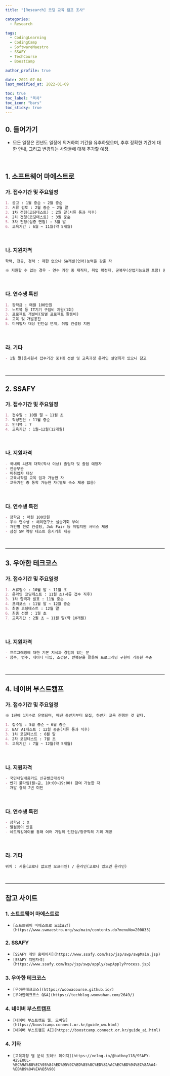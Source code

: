 ```yaml
---
title: "[Research] 코딩 교육 캠프 조사"

categories:
  - Research

tags:
  - CodingLearning
  - CodingCamp
  - SoftwareMaestro
  - SSAFY
  - TechCourse
  - BoostCamp

author_profile: true

date: 2021-07-04
last_modified_at: 2022-01-09

toc: true
toc_label: "목차"
toc_icon: "bars"
toc_sticky: true
---
```


## 0. 들어가기

- 모든 일정은 전년도 일정에 의거하여 기간을 유추하였으며, 추후 정확한 기간에 대한 안내, 그리고 변경되는 사항들에 대해 추가할 예정.

<br />

## 1. 소프트웨어 마에스트로

### 가. 접수기간 및 주요일정

```markdown
1. 공고 : 1월 중순 ~ 2월 중순
2. 서류 검토 : 2월 중순 ~ 2월 말
3. 1차 전형(코딩테스트) : 2월 말(서류 통과 직후)
4. 2차 전형(코딩테스트) : 3월 중순
5. 3차 전형(심층 면접) : 3월 말
6. 교육기간 : 6월 ~ 11월(약 5개월)
```

<br />

### 나. 지원자격

```markdown
학력, 전공, 경력 : 제한 없으나 SW개발(언어)능력을 갖춘 자

※ 지원할 수 없는 경우 - 연수 기간 중 재직자, 취업 확정자, 군복무(산업기능요원 포함) 중인 자 - 연수 기간 중 정부에서 추진하는 취·창업 지원 프로그램 등에 참여중이거나, 참여 예정인 자
```

<br />

### 다. 연수생 특전

```markdown
1. 장학금 : 매월 100만원
2. 노트북 등 IT기기 구입비 지원(1회)
3. 프로젝트 개발비(팀별 프로젝트 활동비)
4. 교육 및 개발공간
5. 미취업자 대상 인턴십 연계, 취업 컨설팅 지원
```

<br />

### 라. 기타

```markdown
- 1월 말(응시원서 접수기간 중)에 선발 및 교육과정 온라인 설명회가 있으니 참고
```

<br />

---

## 2. SSAFY

### 가. 접수기간 및 주요일정

```markdown
1. 접수일 : 10월 말 ~ 11월 초
2. 적성진단 : 11월 중순
3. 인터뷰 : ?
4. 교육기간 : 1월~12월(12개월)
```

<br />

### 나. 지원자격

```markdown
- 국내외 4년제 대학(학사 이상) 졸업자 및 졸업 예정자
- 전공무관
- 미취업자 대상
- 교육시작일 교육 입과 가능한 자
- 교육기간 중 통학 가능한 자(별도 숙소 제공 없음)
```

<br />

### 다. 연수생 특전

```markdown
- 장학금 : 매월 100만원
- 우수 연수생 : 해외연구소 실습기회 부여
- 개인별 진로 컨설팅, Job Fair 등 취업지원 서비스 제공
- 삼성 SW 역량 테스트 응시기회 제공
```

<br />

---

## 3. 우아한 테크코스

### 가. 접수기간 및 주요일정

```markdown
1. 서류접수 : 10월 말 ~ 11월 초
2. 온라인 코딩테스트 : 11월 초(서류 접수 직후)
3. 1차 합격자 발표 : 11월 중순
4. 프리코스 : 11월 말 ~ 12월 중순
5. 최종 코딩테스트 : 12월 말
6. 최종 선발 : 1월 초
7. 교육기간 : 2월 초 ~ 11월 말(약 10개월)
```

<br />

### 나. 지원자격

```markdown
- 프로그래밍에 대한 기본 지식과 경험이 있는 분
- 함수, 변수, 데이터 타입, 조건문, 반복문을 활용해 프로그래밍 구현이 가능한 수준
```

<br />

---

## 4. 네이버 부스트캠프

### 가. 접수기간 및 주요일정

```markdown
※ 1년에 1기수로 운영되며, 매년 중반기부터 모집, 하반기 교육 진행인 것 같다.

1. 접수일 : 5월 중순 ~ 6월 중순
2. BAT AI테스트 : 12월 중순(서류 통과 직후)
3. 1차 코딩테스트 : 6월 말
4. 2차 코딩테스트 : 7월 초
5. 교육기간 : 7월 ~ 12월(약 5개월)
```

<br />

### 나. 지원자격

```markdown
- 국민내일배움카드 신규발급대상자
- 반기 풀타임(월~금, 10:00~19:00) 참여 가능한 자
- 개발 경력 2년 미만
```

<br />

### 다. 연수생 특전

```markdown
- 장학금 : X
- 웰컴킷이 있음
- 네트워킹데이를 통해 여러 기업의 인턴십/정규직의 기회 제공
```

<br />

### 라. 기타

```markdown
위치 : 서울(코로나 없으면 오프라인) / 온라인(코로나 있으면 온라인)
```

<br />

---

## 참고 사이트

### 1. 소트트웨어 마에스트로

- `[소프트웨어 마에스트로 모집요강](https://www.swmaestro.org/sw/main/contents.do?menuNo=200033)`

### 2. SSAFY

- `[SSAFY 메인 홈페이지](https://www.ssafy.com/ksp/jsp/swp/swpMain.jsp)`
- `[SSAFY 지원자격](https://www.ssafy.com/ksp/jsp/swp/apply/swpApplyProcess.jsp)`

### 3. 우아한 테크코스

- `[우아한테크코스](https://woowacourse.github.io/)`
- `[우아한테크코스 Q&A](https://techblog.woowahan.com/2649/)`

### 4. 네이버 부스트캠프

- `[네이버 부스트캠프 웹, 모바일](https://boostcamp.connect.or.kr/guide_wm.html)`
- `[네이버 부스트캠프 AI](https://boostcamp.connect.or.kr/guide_ai.html)`

### 4. 기타

- `[교육과정 별 분석 깃허브 페이지](https://velog.io/@batboy118/SSAFY-42SEOUL-%EC%9A%B0%EC%95%84%ED%95%9C%ED%85%8C%ED%81%AC%EC%BD%94%EC%8A%A4-%EB%B9%84%EA%B5%90)`

